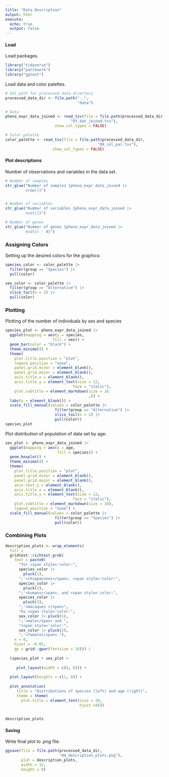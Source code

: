 ```yaml
---
title: "Data Description"
output: html
execute:
  echo: true
  output: false
---
```


#### Load

Load packages.

```r
library("tidyverse")
library("patchwork")
library("ggtext")
```

Load data and color palettes.

```r
# Set path for processed data directory
processed_data_dir <- file.path("..",
                                "data")

# Data
pheno_expr_data_joined <- read_tsv(file = file.path(processed_data_dir,
                             "03_dat_joined.tsv"),
                      show_col_types = FALSE)

# Color palette
color_palette <- read_tsv(file = file.path(processed_data_dir,
                                         "09_col_pal.tsv"),
                     show_col_types = FALSE)
```

#### Plot descriptions

Number of observations and variables in the data set.

```r
# Number of samples
str_glue("Number of samples {pheno_expr_data_joined |>
         nrow()}")


# Number of variables
str_glue("Number of variables {pheno_expr_data_joined |>
         ncol()}")

# Number of genes
str_glue("Number of genes {pheno_expr_data_joined |>
         ncol() - 4}")
```

### Assigning Colors

Setting up the desired colors for the graphics:

```r
species_color <- color_palette |>
  filter(group == "Species") |>
  pull(color)

sex_color <- color_palette |>
  filter(group == "Alternative") |>
  slice_tail(n = 2) |>
  pull(color)
```

### Plotting

Plotting of the number of individuals by sex and species

```r
species_plot <- pheno_expr_data_joined |>
  ggplot(mapping = aes(y = species,
                     fill = sex)) +
  geom_bar(color = "black") +
  theme_minimal() +
  theme(
    plot.title.position = "plot",
    legend.position = "none",
    panel.grid.minor = element_blank(),
    panel.grid.major = element_blank(),
    axis.title.x = element_blank(),
    axis.title.y = element_text(size = 12,
                              face = "italic"),
    plot.subtitle = element_markdown(size = 16
                                     ,)) +
  labs(y = element_blank()) +
  scale_fill_manual(values = color_palette |>
                      filter(group == "Alternative") |>
                      slice_tail(n = 2) |>
                      pull(color))
species_plot

```

Plot distribution of population of data set by age:

```r
sex_plot <- pheno_expr_data_joined |>
  ggplot(mapping = aes(x = age,
                       fill = species)) +
  geom_boxplot() +
  theme_minimal() +
  theme(
    plot.title.position = "plot",
    panel.grid.minor = element_blank(),
    panel.grid.major = element_blank(),
    axis.text.y = element_blank(),
    axis.title.x = element_blank(),
    axis.title.y = element_text(size = 12,
                              face = "italic"),
    plot.subtitle = element_markdown(size = 16),
    legend.position = "none") +
  scale_fill_manual(values = color_palette |>
                      filter(group == "Species") |>
                      pull(color))

```

### Combining Plots

```r
description_plots <- wrap_elements(
  full =
  gridtext::richtext_grob(
    text = paste0(
      "for <span style='color:",
      species_color |>
        pluck(1),
      ";'>chimpanzees</span>, <span style='color:",
      species_color |>
        pluck(2),
      ";'>humans</span>, and <span style='color:",
      species_color |>
        pluck(3),
      ";'>macaques </span>",
      "by <span style='color:",
      sex_color |> pluck(1),
      ";'>male</span> and ",
      "<span style='color:",
      sex_color |> pluck(2),
      ";'>female</span>."),
    x = 0,
    hjust = -0.05,
    gp = grid::gpar(fontsize = 16))) /
  
  (species_plot + sex_plot +
     
     plot_layout(width = c(4, 6))) +
  
  plot_layout(heights = c(1, 9)) +
  
  plot_annotation(
     title = "Distributions of species (left) and age (right)",
     theme = theme(
       plot.title = element_text(size = 20,
                                 hjust =0)))
  

description_plots
```

#### Saving

Write final plot to *.png* file.

```r
ggsave(file = file.path(processed_data_dir,
                        "04_description_plots.png"),
       plot = description_plots,
       width = 12,
       height = 8)
```
